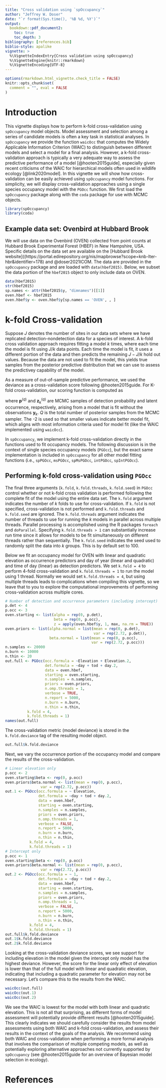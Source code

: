 ```yaml
---
title: "Cross validation using `spOccupancy`"
author: "Jeffrey W. Doser"
date: "`r format(Sys.time(), '%B %d, %Y')`"
output: 
  bookdown::pdf_document2:
    toc: true
    toc_depth: 3
bibliography: [references.bib]
biblio-style: apalike
vignette: >
  %\VignetteIndexEntry{Cross validation using spOccupancy}
  %\VignetteEngine{knitr::rmarkdown}
  %\VignetteEncoding{UTF-8}
---
```


```r
options(rmarkdown.html_vignette.check_title = FALSE)
knitr::opts_chunk$set(
  comment = "", eval = FALSE
)
```

\newcommand{\bm}{\boldsymbol} 
\newcommand{\pg}{\text{P{\'o}lya-Gamma}}

# Introduction

This vignette displays how to perform k-fold cross-validation using `spOccupancy` model objects. Model assessment and selection among a series of candidate models is often a key task in statistical analyses. In `spOccupancy` we provide the function `waicOcc` that computes the Widely Applicable Information Criterion (WAIC) to distinguish between different models and select a model for a final analysis. However, a k-fold cross-validation approach is typically a very adequate way to assess the predictive performance of a model [@hooten2015guide], especially given recent criticisms of the WAIC for hierarchical models often used in wildlife ecology [@link2020model]. In this vignette we will show how cross-validation can be easily achieved using `spOccupancy` model functions. For simplicity, we will display cross-validation approaches using a single species occupancy model with the `PGOcc` function. We first load the `spOccupancy` package along with the `coda` package for use with MCMC objects.

```r
library(spOccupancy)
library(coda)
```

## Example data set: Ovenbird at Hubbard Brook

We will use data on the Ovenbird (OVEN) collected from point counts at Hubbard Brook Experimental Forest (HBEF) in New Hampshire, USA. Specific details on the data set are available on the [Hubbard Brook website]((https://portal.edirepository.org/nis/mapbrowse?scope=knb-lter-hbr&identifier=178) and @doser2021ICOM. The data are provided in the `spOccupancy` package and are loaded with `data(hbef2015)`. Below, we subset the data portion of the `hbef2015` object to only include data on OVEN. 

```r
data(hbef2015)
str(hbef2015)
sp.names <- attr(hbef2015$y, "dimnames")[[1]]
oven.hbef <- hbef2015
oven.hbef$y <- oven.hbef$y[sp.names == 'OVEN', , ]
```

# k-fold Cross-validation

Suppose $J$ denotes the number of sites in our data sets where we have replicated detection-nondetection data for a species of interest. A k-fold cross validation approach requires fitting a model $k$ times, where each time the model is fit using $J / k$ data points. Each time the model is fit, it uses a different portion of the data and then predicts the remaining $J - J/k$ hold out values. Because the data are not used to fit the model, this yields true samples from the posterior predictive distribution that we can use to assess the predictivey capability of the model. 

As a measure of out-of-sample predictive performance, we used the deviance as a cross-validation score following @hooten2015guide. For K-fold cross-validation, our scoring function is computed as 

\begin{equation}
-2 \sum_{k = 1}^K \text{log}\Bigg(\frac{\sum_{q = 1}^Q \text{Bernoulli}(\bm{y}_k \mid \bm{p}^{(q)}\bm{z}_k^{(q)})}{Q}\Bigg), 
\end{equation}

where $\bm{p}^{(q)}$ and $\bm{z}_k^{(q)}$ are MCMC samples of detection probability and latent occurrence, respectively, arising from a model that is fit without the observations $\bm{y}_k$. $Q$ is the total number of posterior samples from the MCMC sampler. The -2 is used so that smaller values indicate better model fit, which aligns with most information criteria used for model fit (like the WAIC implemented using `waicOcc`). 

In `spOccupancy`, we implement k-fold cross-validation directly in the functions used to fit occupancy models. The following discussion is in the context of single species occupancy models (`PGOcc`), but the exact same implementation is included in `spOccupancy` for all other model fitting functions (i.e., `spPGOcc`, `msPGOcc`, `spMsPGOcc`, `intPGOcc`, `spIntPGOcc`). 

## Performing k-fold cross-validation using `PGOcc`

The final three arguments (`k.fold`, `k.fold.threads`, `k.fold.seed`) in `PGOcc` control whether or not k-fold cross validation is performed following the complete fit of the model using the entire data set. The `k.fold` argument indicates the number of $k$ folds to use for cross-validation. If `k.fold` is not specified, cross-validation is not performed and `k.fold.threads` and `k.fold.seed` are ignored. The `k.fold.threads` argument indicates the number of threads to use for running the $k$ models in parallel across multiple threads. Parallel processing is accomplished using the R packages `foreach` and `doParallel`. Specifying `k.fold.threads > 1` can substantially increase run time since it allows for models to be fit simultaneously on different threads rather than sequentially. The `k.fold.seed` indicates the seed used to randomly split the data into $k$ groups. This is by default set to 100. 

Below we fit an occupancy model for OVEN with linear and quadratic elevation as occurrence predictors and day of year (linear and quadratic) and time of day (linear) as detection predictors. We set `k.fold = 4` to perform 4-fold cross-validation and `k.fold.threads = 1` to run the model using 1 thread. Normally we would set `k.fold.threads = 4`, but using multiple threads leads to complications when compiling this vignette, so we leave that to you to explore the computational improvements of performing cross-validation across multiple cores. 

```r
# Number of detection and occurrence parameters (including intercept)
p.det <- 4
p.occ <- 3
oven.starting <- list(alpha = rep(0, p.det), 
                      beta = rep(0, p.occ), 
                      z = apply(oven.hbef$y, 1, max, na.rm = TRUE))
oven.priors <- list(alpha.normal = list(mean = rep(0, p.det),
                                        var = rep(2.72, p.det)), 
                    beta.normal = list(mean = rep(0, p.occ), 
                                       var = rep(2.72, p.occ)))
n.samples <- 20000
n.burn <- 10000
n.thin <- 20
out.full <- PGOcc(occ.formula = ~Elevation + Elevation.2, 
                  det.formula = ~day + tod + day.2, 
                  data = oven.hbef, 
                  starting = oven.starting, 
                  n.samples = n.samples, 
                  priors = oven.priors, 
                  n.omp.threads = 1, 
                  verbose = TRUE, 
                  n.report = 5000, 
                  n.burn = n.burn, 
                  n.thin = n.thin, 
		  k.fold = 4, 
		  k.fold.threads = 1)
names(out.full)
```

The cross-validation metric (model deviance) is stored in the `k.fold.deviance` tag of the resulting model object.

```r
out.full$k.fold.deviance
```

Next, we vary the occurrence portion of the occupancy model and compare the results of the cross-validation. 

```r
# Linear elevation only
p.occ <- 2
oven.starting$beta <- rep(0, p.occ)
oven.priors$beta.normal <- list(mean = rep(0, p.occ), 
				var = rep(2.72, p.occ))
out.1 <- PGOcc(occ.formula = ~ Elevation, 
               det.formula = ~day + tod + day.2, 
               data = oven.hbef, 
               starting = oven.starting, 
               n.samples = n.samples, 
               priors = oven.priors, 
               n.omp.threads = 1, 
               verbose = FALSE, 
               n.report = 5000, 
               n.burn = n.burn, 
               n.thin = n.thin, 
	       k.fold = 4, 
	       k.fold.threads = 1)
# Intercept only  
p.occ <- 1
oven.starting$beta <- rep(0, p.occ)
oven.priors$beta.normal <- list(mean = rep(0, p.occ), 
				var = rep(2.72, p.occ))
out.2 <- PGOcc(occ.formula = ~ 1, 
               det.formula = ~day + tod + day.2, 
               data = oven.hbef, 
               starting = oven.starting, 
               n.samples = n.samples, 
               priors = oven.priors, 
               n.omp.threads = 1, 
               verbose = FALSE, 
               n.report = 5000, 
               n.burn = n.burn, 
               n.thin = n.thin, 
	       k.fold = 4, 
	       k.fold.threads = 1)
out.full$k.fold.deviance
out.1$k.fold.deviance
out.2$k.fold.deviance
```

Looking at the cross-validation deviance scores, we see support for including elevation in the model given the intercept only model has the highest deviance. However, the score for the linear only effect of elevation is lower than that of the full model with linear and quadratic elevation, indicating that including a quadratic parameter for elevation may not be necessary. Let's compare this to the results from the WAIC. 

```r
waicOcc(out.full)
waicOcc(out.1)
waicOcc(out.2)
```

We see the WAIC is lowest for the model with both linear and quadratic elevation. This is not all that surprising, as different forms of model assessment will potentially provide different results [@hooten2015guide]. This clearly indicates we should carefully consider the results from model assessments using both WAIC and k-fold cross-validation, and assess their results in the context of the goals of the analysis. We recommend using both WAIC and cross-validation when performing a more formal analysis that involves the comparison of multiple competing models, as well as potentially exploring alternative approaches not currently supported by `spOccupancy` (see @hooten2015guide for an overview of Bayesian model selection in ecology). 

# References {-}

